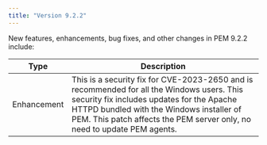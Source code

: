 ```yaml
---
title: "Version 9.2.2"
---
```


New features, enhancements, bug fixes, and other changes in PEM 9.2.2 include:

| Type        | Description                                                                                      |
| ----------- | -------------------------------------------------------------------------------------------------|
| Enhancement | This is a security fix for CVE-2023-2650 and is recommended for all the Windows users. This security fix includes updates for the Apache HTTPD bundled with the Windows installer of PEM. This patch affects the PEM server only, no need to update PEM agents.|
